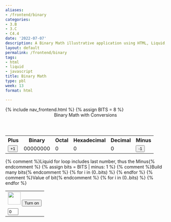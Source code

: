 ```yaml
---
aliases:
- /frontend/binary
categories:
- 3.B
- 3.C
- C4.4
date: '2022-07-07'
description: A Binary Math illustrative application using HTML, Liquid, and JavaScript.
layout: default
permalink: /frontend/binary
tags:
- html
- liquid
- javascript
title: Binary Math
type: pbl
week: 13
format: html

---
```


```{=html}
<!-- Hack 1: add a character display to text when 8 bits, determine if printable or not printable -->
<!-- Hack 2: change to 24 bits and add a color code and display color when 24 bits, think about display on this one -->
<!-- Hack 3: do your own thing -->

{% include nav_frontend.html %}
{% assign BITS = 8 %}

<div class="container bg-primary">
    <header class="pb-3 mb-4 border-bottom border-primary text-dark">
        <span class="fs-4">Binary Math with Conversions</span>
    </header>
    <div class="row justify-content-md-center">
        <div class="col-8">
            <table class="table">
            <tr id="table">
                <th>Plus</th>
                <th>Binary</th>
                <th>Octal</th>
                <th>Hexadecimal</th>
                <th>Decimal</th>
                <th>Minus</th>
            </tr>
            <tr>
                <td><button type="button" id="add1" onclick="add(1)">+1</button></td>
                <td id="binary">00000000</td>
                <td id="octal">0</td>
                <td id="hexadecimal">0</td>
                <td id="decimal">0</td>
                <td><button type="button" id="sub1" onclick="add(-1)">-1</button></td>
            </tr>
            </table>
        </div>
        <div class="col-12">
            {% comment %}Liquid for loop includes last number, thus the Minus{% endcomment %}
            {% assign bits = BITS | minus: 1 %} 
            <table class="table">
            <tr>
                {% comment %}Build many bits{% endcomment %}
                {% for i in (0..bits) %}
                <td><img class="img-responsive py-3" id="bulb{{ i }}" src="{{site.baseurl}}/images/bulb_off.png" alt="" width="40" height="Auto">
                    <button type="button" id="butt{{ i }}" onclick="javascript:toggleBit({{ i }})">Turn on</button>
                </td>
                {% endfor %}
            </tr>
            <tr>
                {% comment %}Value of bit{% endcomment %}
                {% for i in (0..bits) %}
                <td><input type='text' id="digit{{ i }}" Value="0" size="1" readonly></td>
                {% endfor %}
            </tr>
            </table>
        </div>
    </div>
</div>

<script>
    const BITS = {{ BITS }};
    const MAX = 2 ** BITS - 1;
    const MSG_ON = "Turn on";
    const IMAGE_ON = "{{site.baseurl}}/images/bulb_on.gif";
    const MSG_OFF = "Turn off";
    const IMAGE_OFF = "{{site.baseurl}}/images/bulb_off.png"

    // return string with current value of each bit
    function getBits() {
        let bits = "";
        for(let i = 0; i < BITS; i++) {
        bits = bits + document.getElementById('digit' + i).value;
        }
        return bits;
    }
    // setter for DOM values
    function setConversions(binary) {
        document.getElementById('binary').innerHTML = binary;
        // Octal conversion
        document.getElementById('octal').innerHTML = parseInt(binary, 2).toString(8);
        // Hexadecimal conversion
        document.getElementById('hexadecimal').innerHTML = parseInt(binary, 2).toString(16);
        // Decimal conversion
        document.getElementById('decimal').innerHTML = parseInt(binary, 2).toString();
    }
    //
    function decimal_2_base(decimal, base) {
        let conversion = "";
        // loop to convert to base
        do {
        let digit = decimal % base;
        conversion = "" + digit + conversion; // what does this do?
        decimal = ~~(decimal / base);         // what does this do?
        } while (decimal > 0);                  // why while at the end? what is ~~?
        // loop to pad with zeros
        if (base === 2) {                        // only pad for binary conversions
        for (let i = 0; conversion.length < BITS; i++) {
            conversion = "0" + conversion;
        }
        }
        return conversion;
    }

    // toggle selected bit and recalculate
    function toggleBit(i) {
        //alert("Digit action: " + i );
        const dig = document.getElementById('digit' + i);
        const image = document.getElementById('bulb' + i);
        const butt = document.getElementById('butt' + i);
        // Change digit and visual
        if (image.src.match(IMAGE_ON)) {
        dig.value = 0;
        image.src = IMAGE_OFF;
        butt.innerHTML = MSG_ON;
        } else {
        dig.value = 1;
        image.src = IMAGE_ON;
        butt.innerHTML = MSG_OFF;
        }
        // Binary numbers
        const binary = getBits();
        setConversions(binary);
    }
    // add is positive integer, subtract is negative integer
    function add(n) {
        let binary = getBits();
        // convert to decimal and do math
        let decimal = parseInt(binary, 2);
        if (n > 0) {  // PLUS
        decimal = MAX === decimal ? 0 : decimal += n; // OVERFLOW or PLUS
        } else  {     // MINUS
        decimal = 0 === decimal ? MAX : decimal += n; // OVERFLOW or MINUS
        }
        // convert the result back to binary
        binary = decimal_2_base(decimal, 2);
        // update conversions
        setConversions(binary);
        // update bits
        for (let i = 0; i < binary.length; i++) {
        let digit = binary.substr(i, 1);
        document.getElementById('digit' + i).value = digit;
        if (digit === "1") {
            document.getElementById('bulb' + i).src = IMAGE_ON;
            document.getElementById('butt' + i).innerHTML = MSG_OFF;
        } else {
            document.getElementById('bulb' + i).src = IMAGE_OFF;
            document.getElementById('butt' + i).innerHTML = MSG_ON;
        }
        }
    }
</script>

```
